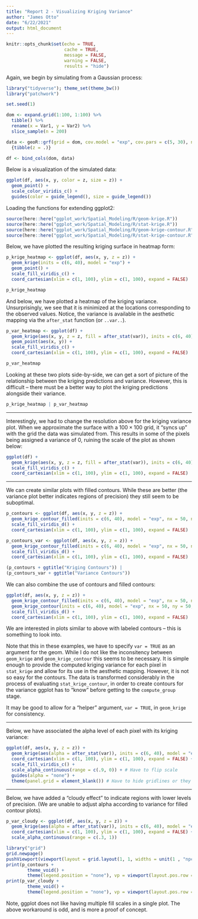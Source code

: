 ```yaml
---
title: "Report 2 - Visualizing Kriging Variance"
author: "James Otto"
date: "6/22/2021"
output: html_document
---
```


```r
knitr::opts_chunk$set(echo = TRUE,
                      cache = TRUE,
                      message = FALSE,
                      warning = FALSE,
                      results = "hide")
```

Again, we begin by simulating from a Gaussian process:
```r
library("tidyverse"); theme_set(theme_bw())
library("patchwork")

set.seed(1)

dom <- expand.grid(1:100, 1:100) %>% 
  tibble() %>% 
  rename(x = Var1, y = Var2) %>% 
  slice_sample(n = 200)

data <- geoR::grf(grid = dom, cov.model = "exp", cov.pars = c(5, 30), nugget = 1)$data %>%
  {tibble(z = .)}

df <- bind_cols(dom, data)
```

Below is a visualization of the simulated data:
```r
ggplot(df, aes(x, y, color = z, size = z)) +
  geom_point() +
  scale_color_viridis_c() +
  guides(color = guide_legend(), size = guide_legend())
```


Loading the functions for extending ggplot2:
```r
source(here::here("ggplot_work/Spatial_Modeling/R/geom-krige.R"))
source(here::here("ggplot_work/Spatial_Modeling/R/stat-krige.R"))
source(here::here("ggplot_work/Spatial_Modeling/R/geom-krige-contour.R"))
source(here::here("ggplot_work/Spatial_Modeling/R/stat-krige-contour.R"))
```

Below, we have plotted the resulting kriging surface in heatmap form:
```r
p_krige_heatmap <- ggplot(df, aes(x, y, z = z)) +
  geom_krige(inits = c(6, 40), model = "exp") +
  geom_point() +
  scale_fill_viridis_c() +
  coord_cartesian(xlim = c(1, 100), ylim = c(1, 100), expand = FALSE) 

p_krige_heatmap
```

And below, we have plotted a heatmap of the kriging variance. 
Unsurprisingly, we see that it is minimized at the locations corresponding to the observed values.
Notice, the variance is available in the aesthetic mapping via the `after_stat` function (or `..var..`).
```r
p_var_heatmap <- ggplot(df) +
  geom_krige(aes(x, y, z = z, fill = after_stat(var)), inits = c(6, 40), model = "exp", nx = 200, ny = 200) +
  geom_point(aes(x, y)) +
  scale_fill_viridis_c() +
  coord_cartesian(xlim = c(1, 100), ylim = c(1, 100), expand = FALSE)

p_var_heatmap
```

Looking at these two plots side-by-side, we can get a sort of picture of the relationship between the kriging predictions and variance.
However, this is difficult -- there must be a better way to plot the kriging predictions alongside their variance.

```r
p_krige_heatmap | p_var_heatmap
```

***

Interestingly, we had to change the resolution above for the kriging variance plot.
When we approximate the surface with a $100 \times 100$ grid, it "syncs up" with the grid the data was simulated from.
This results in some of the pixels being assigned a variance of 0, ruining the scale of the plot as shown below:
```r
ggplot(df) +
  geom_krige(aes(x, y, z = z, fill = after_stat(var)), inits = c(6, 40), model = "exp") +
  scale_fill_viridis_c() +
  coord_cartesian(xlim = c(1, 100), ylim = c(1, 100), expand = FALSE)
```

***

We can create similar plots with filled contours.
While these are better (the variance plot better indicates regions of precision) they still seem to be suboptimal.
```r
p_contours <- ggplot(df, aes(x, y, z = z)) +
  geom_krige_contour_filled(inits = c(6, 40), model = "exp", nx = 50, ny = 50) +
  scale_fill_viridis_d() +
  coord_cartesian(xlim = c(1, 100), ylim = c(1, 100), expand = FALSE)

p_contours_var <- ggplot(df, aes(x, y, z = z)) +
  geom_krige_contour_filled(inits = c(6, 40), model = "exp", nx = 50, ny = 50, var = TRUE) +
  scale_fill_viridis_d() +
  coord_cartesian(xlim = c(1, 100), ylim = c(1, 100), expand = FALSE)

(p_contours + ggtitle("Kriging Contours")) |
(p_contours_var + ggtitle("Variance Contours"))
```

We can also combine the use of contours and filled contours:
```r
ggplot(df, aes(x, y, z = z)) +
  geom_krige_contour_filled(inits = c(6, 40), model = "exp", nx = 50, ny = 50) +
  geom_krige_contour(inits = c(6, 40), model = "exp", nx = 50, ny = 50, var = TRUE, bins = 4) +
  scale_fill_viridis_d() +
  coord_cartesian(xlim = c(1, 100), ylim = c(1, 100), expand = FALSE)
```

We are interested in plots similar to above with labeled contours -- this is something to look into.

Note that this in these examples, we have to specify `var = TRUE` as an argument for the geom.
While I do not like the inconsitency between `geom_krige` and `geom_krige_contour` this seems to be necessary.
It is simple enough to provide the computed kriging variance for each pixel in `stat_krige` and allow for its use in the aesthetic mapping.
However, it is not so easy for the contours.
The data is transformed considerably in the process of evaluating `stat_krige_contour`, in order to create contours for the variance ggplot has to "know" before getting to the `compute_group` stage.

It may be good to allow for a "helper" argument, `var = TRUE`, in `geom_krige` for consistency.

***

Below, we have associated the alpha level of each pixel with its kriging variance:
```r
ggplot(df, aes(x, y, z = z)) +
  geom_krige(aes(alpha = after_stat(var)), inits = c(6, 40), model = "exp", nx = 200, ny = 200) +
  coord_cartesian(xlim = c(1, 100), ylim = c(1, 100), expand = FALSE) +
  scale_fill_viridis_c() +
  scale_alpha_continuous(range = c(.9, 0)) + # Have to flip scale
  guides(alpha = "none") +
  theme(panel.grid = element_blank()) # Have to hide gridlines or they "peak out"
```


***

Below, we have added a "cloudy effect" to indicate regions with lower levels of precision.
(We are unable to adjust alpha according to variance for filled contour plots).
```r
p_var_cloudy <- ggplot(df, aes(x, y, z = z)) +
  geom_krige(aes(alpha = after_stat(var)), inits = c(6, 40), model = "exp", nx = 250, ny = 250, fill = "white") +
  coord_cartesian(xlim = c(1, 100), ylim = c(1, 100), expand = FALSE) +
  scale_alpha_continuous(range = c(.3, 1))

library("grid")
grid.newpage()
pushViewport(viewport(layout = grid.layout(1, 1, widths = unit(1 , "npc")))) 
print(p_contours + 
        theme_void() + 
        theme(legend.position = "none"), vp = viewport(layout.pos.row = 1, layout.pos.col = 1))
print(p_var_cloudy +
        theme_void() +
        theme(legend.position = "none"), vp = viewport(layout.pos.row = 1, layout.pos.col = 1))
```

Note, ggplot does not like having multiple fill scales in a single plot.
The above workaround is odd, and is more a proof of concept.